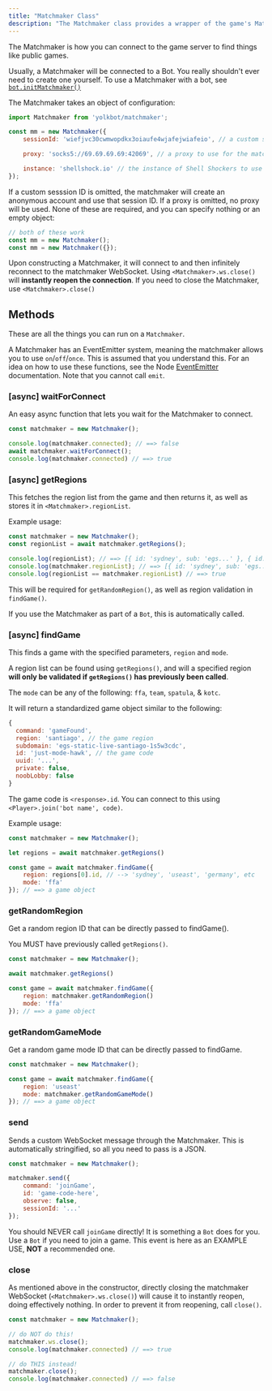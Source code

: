 ```yaml
---
title: "Matchmaker Class"
description: "The Matchmaker class provides a wrapper of the game's Matchmaker."
---
```


The Matchmaker is how you can connect to the game server to find things like public games.

<Warning>Usually, a Matchmaker will be connected to a Bot. You really shouldn't ever need to create one yourself. To use a Matchmaker with a bot, see [`bot.initMatchmaker()`](./bot)</Warning>

The Matchmaker takes an object of configuration:

```js
import Matchmaker from 'yolkbot/matchmaker';

const mm = new Matchmaker({
    sessionId: 'wiefjvc30cwmwopdkx3oiaufe4wjafejwiafeio', // a custom sessionId to use, allows the matchmaker to send things through a specific account

    proxy: 'socks5://69.69.69.69:42069', // a proxy to use for the matchmaker websocket

    instance: 'shellshock.io' // the instance of Shell Shockers to use for the websocket, default 'shellshock.io'
});
```

If a custom sesssion ID is omitted, the matchmaker will create an anonymous account and use that session ID. If a proxy is omitted, no proxy will be used. None of these are required, and you can specify nothing or an empty object:

```js
// both of these work
const mm = new Matchmaker();
const mm = new Matchmaker({});
```

<Note>Upon constructing a Matchmaker, it will connect to and then infinitely reconnect to the matchmaker WebSocket. Using `<Matchmaker>.ws.close()` will **instantly reopen the connection**. If you need to close the Matchmaker, use `<Matchmaker>.close()`</Note>

## Methods
These are all the things you can run on a `Matchmaker`.

<Note>A Matchmaker has an EventEmitter system, meaning the matchmaker allows you to use `on`/`off`/`once`. This is assumed that you understand this. For an idea on how to use these functions, see the Node [EventEmitter](https://nodejs.org/en/learn/asynchronous-work/the-nodejs-event-emitter) documentation. Note that you cannot call `emit`.</Note>

### [async] waitForConnect
An easy async function that lets you wait for the Matchmaker to connect.

```js
const matchmaker = new Matchmaker();

console.log(matchmaker.connected); // ==> false
await matchmaker.waitForConnect();
console.log(matchmaker.connected) // ==> true
```

### [async] getRegions
This fetches the region list from the game and then returns it, as well as stores it in `<Matchmaker>.regionList`.

Example usage:
```js
const matchmaker = new Matchmaker();
const regionList = await matchmaker.getRegions();

console.log(regionList); // ==> [{ id: 'sydney', sub: 'egs...' }, { id: 'useast', 'sub': 'egs...' }]
console.log(matchmaker.regionList); // ==> [{ id: 'sydney', sub: 'egs...' }, { id: 'useast', sub: 'egs...' }]
console.log(regionList == matchmaker.regionList) // ==> true
```

This will be required for `getRandomRegion()`, as well as region validation in `findGame()`.

<Note>If you use the Matchmaker as part of a `Bot`, this is automatically called.</Note>

### [async] findGame
This finds a game with the specified parameters, `region` and `mode`.

A region list can be found using `getRegions()`, and will a specified region **will only be validated if `getRegions()` has previously been called**.

The `mode` can be any of the following: `ffa`, `team`, `spatula`, & `kotc`.

It will return a standardized game object similar to the following:

```js
{
  command: 'gameFound',
  region: 'santiago', // the game region
  subdomain: 'egs-static-live-santiago-1s5w3cdc',
  id: 'just-mode-hawk', // the game code
  uuid: '...',
  private: false,
  noobLobby: false
}
```

The game code is `<response>.id`. You can connect to this using `<Player>.join('bot name', code)`.

Example usage:

```js
const matchmaker = new Matchmaker();

let regions = await matchmaker.getRegions()

const game = await matchmaker.findGame({
    region: regions[0].id, // --> 'sydney', 'useast', 'germany', etc
    mode: 'ffa'
}); // ==> a game object
```

### getRandomRegion
Get a random region ID that can be directly passed to findGame().

You MUST have previously called `getRegions()`.

```js
const matchmaker = new Matchmaker();

await matchmaker.getRegions()

const game = await matchmaker.findGame({
    region: matchmaker.getRandomRegion()
    mode: 'ffa'
}); // ==> a game object
```

### getRandomGameMode
Get a random game mode ID that can be directly passed to findGame.

```js
const matchmaker = new Matchmaker();

const game = await matchmaker.findGame({
    region: 'useast'
    mode: matchmaker.getRandomGameMode()
}); // ==> a game object
```

### send
Sends a custom WebSocket message through the Matchmaker. This is automatically stringified, so all you need to pass is a JSON.

```js
const matchmaker = new Matchmaker();

matchmaker.send({
    command: 'joinGame',
    id: 'game-code-here',
    observe: false,
    sessionId: '...'
});
```

<Warning>You should NEVER call `joinGame` directly! It is something a `Bot` does for you. Use a `Bot` if you need to join a game. This event is here as an EXAMPLE USE, **NOT** a recommended one.</Warning>

### close
As mentioned above in the constructor, directly closing the matchmaker WebSocket (`<Matchmaker>.ws.close()`) will cause it to instantly reopen, doing effectively nothing. In order to prevent it from reopening, call `close()`.

```js
const matchmaker = new Matchmaker();

// do NOT do this!
matchmaker.ws.close();
console.log(matchmaker.connected) // ==> true

// do THIS instead!
matchmaker.close();
console.log(matchmaker.connected) // ==> false
```
